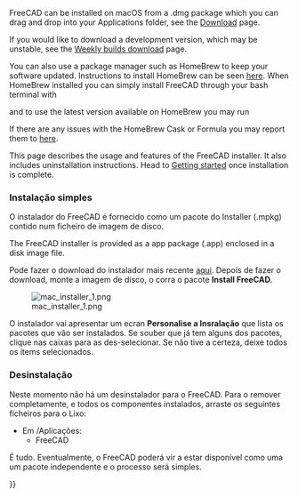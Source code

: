 <languages/>

{{Docnav
|[[Installing_on_Linux|Installing on Linux]]
|[[Installing_additional_components|Installing additional components]]
}}

FreeCAD can be installed on macOS from a .dmg package which you can drag and drop into your Applications folder, see the [[Download|Download]] page.

If you would like to download a development version, which may be unstable, see the [https://github.com/FreeCAD/FreeCAD-Bundle/releases/tag/weekly-builds Weekly builds download] page.

You can also use a package manager such as HomeBrew to keep your software updated. Instructions to install HomeBrew can be seen [https://brew.sh/ here]. When HomeBrew installed you can simply install FreeCAD through your bash terminal with 

{{Code|code=
brew install --cask freecad
}}

and to use  the latest version available on HomeBrew you may run

{{Code|code=
brew install freecad
}}

If there are any issues with the HomeBrew Cask or Formula you may report them to [https://github.com/FreeCAD/homebrew-freecad here]. 

This page describes the usage and features of the FreeCAD installer. It also includes uninstallation instructions. Head to [[Getting_started|Getting started]] once installation is complete.

<span id="Simple_installation"></span>
=== Instalação simples ===
O instalador do FreeCAD é fornecido como um pacote do Installer (.mpkg) contido num ficheiro de imagem de disco.

The FreeCAD installer is provided as a app package (.app) enclosed in a disk image file.

Pode fazer o download do instalador mais recente [[Download/pt|aqui]]. Depois de fazer o download, monte a imagem de disco, o corra o pacote '''Install FreeCAD'''.

[[File:mac_installer_1.png]]

<div class="mw-translate-fuzzy">
O instalador vai apresentar um ecran '''Personalise a Insralação''' que lista os pacotes que vão ser instalados. Se souber que já tem alguns dos pacotes, clique nas caixas para as des-selecionar. Se não tive a certeza, deixe todos os items selecionados.
</div>

<span id="Uninstallation"></span>
=== Desinstalação ===

Neste momento não há um desinstalador para o FreeCAD. Para o remover completamente, e todos os componentes instalados, arraste os seguintes ficheiros para o Lixo:

<div class="mw-translate-fuzzy">
*Em /Aplicações:
**FreeCAD
</div>

<div class="mw-translate-fuzzy">
É tudo. Eventualmente, o FreeCAD poderá vir a estar disponível como uma um pacote independente e o processo será simples.
</div>


<div class="mw-translate-fuzzy">
{{docnav/pt|Install on Unix/pt|Getting started/pt}}
</div>

{{Userdocnavi{{#translation:}}}}